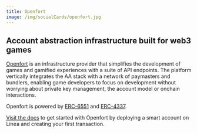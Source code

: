 ```yaml
---
title: Openfort
image: /img/socialCards/openfort.jpg
---
```


## Account abstraction infrastructure built for web3 games

[Openfort](https://openfort.xyz) is an infrastructure provider that simplifies the development of 
games and gamified experiences with a suite of API endpoints. The platform vertically integrates 
the AA stack with a network of paymasters and bundlers, enabling game developers to focus on 
development without worrying about private key management, the account model or onchain interactions.

Openfort is powered by [ERC-6551](https://eips.ethereum.org/EIPS/eip-6551) and [ERC-4337](https://eips.ethereum.org/EIPS/eip-4337).

[Visit the docs](https://www.openfort.xyz/docs) to get started with Openfort by deploying a smart 
account on Linea and creating your first transaction.
